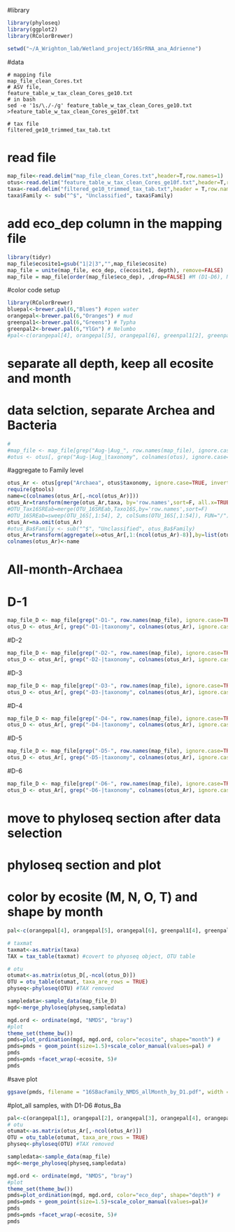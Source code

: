 #library
```r
library(phyloseq)
library(ggplot2)
library(RColorBrewer)
```

```r
setwd("~/A_Wrighton_lab/Wetland_project/16SrRNA_ana_Adrienne")
```

#data
```
# mapping file
map_file_clean_Cores.txt
# ASV file, 
feature_table_w_tax_clean_Cores_ge10.txt
# in bash
sed -e '1s/\./-/g' feature_table_w_tax_clean_Cores_ge10.txt >feature_table_w_tax_clean_Cores_ge10f.txt

# tax file
filtered_ge10_trimmed_tax_tab.txt

```
# read file
```r
map_file<-read.delim("map_file_clean_Cores.txt",header=T,row.names=1)
otus<-read.delim("feature_table_w_tax_clean_Cores_ge10f.txt",header=T,row.names=1, check.names=FALSE) 
taxa<-read.delim("filtered_ge10_trimmed_tax_tab.txt",header = T,row.names = 1) #tax_info, 
taxa$Family <- sub("^$", "Unclassified", taxa$Family)
```

# add eco_dep column in the mapping file
```r
library(tidyr)
map_file$ecosite1=gsub("1|2|3","",map_file$ecosite)
map_file = unite(map_file, eco_dep, c(ecosite1, depth), remove=FALSE)
map_file = map_file[order(map_file$eco_dep), ,drop=FALSE] #M (D1-D6), N, OW, T is the order
```

#color code setup
```r
library(RColorBrewer)
bluepal<-brewer.pal(6,"Blues") #open water
orangepal<-brewer.pal(6,"Oranges") # mud
greenpal1<-brewer.pal(6,"Greens") # Typha
greenpal2<-brewer.pal(6,"YlGn") # Nelumbo
#pal<-c(orangepal[4], orangepal[5], orangepal[6], greenpal1[2], greenpal1[3], greenpal1[4], bluepal[4], bluepal[5], bluepal[6], greenpal2[6])
```

# separate all depth, keep all ecosite and month
# data selction, separate Archea and Bacteria
```r
#
#map_file <- map_file[grep("Aug-|Aug_", row.names(map_file), ignore.case=TRUE, invert=FALSE),]
#otus <- otus[, grep("Aug-|Aug_|taxonomy", colnames(otus), ignore.case=TRUE, invert=FALSE)]
```

#aggregate to Family level
```r
otus_Ar <- otus[grep("Archaea", otus$taxonomy, ignore.case=TRUE, invert=FALSE), ] 
require(gtools) 
name=c(colnames(otus_Ar[,-ncol(otus_Ar)]))
otus_Ar=transform(merge(otus_Ar,taxa, by='row.names',sort=F, all.x=TRUE),row.names=Row.names, Row.names=NULL)
#OTU_Tax16SREab=merge(OTU_16SREab,Taxo16S,by='row.names',sort=F)
#OTU_16SREab=sweep(OTU_16S[,1:54], 2, colSums(OTU_16S[,1:54]), FUN="/")
otus_Ar=na.omit(otus_Ar)
#otus_Ba$Family <- sub("^$", "Unclassified", otus_Ba$Family)
otus_Ar=transform(aggregate(x=otus_Ar[,1:(ncol(otus_Ar)-8)],by=list(otus_Ar$Family),FUN='sum'), row.names=Group.1,Group.1=NULL)
colnames(otus_Ar)<-name
```

# All-month-Archaea
# D-1
```r
map_file_D <- map_file[grep("-D1-", row.names(map_file), ignore.case=TRUE, invert=FALSE),]
otus_D <- otus_Ar[, grep("-D1-|taxonomy", colnames(otus_Ar), ignore.case=TRUE, invert=FALSE)]
```

#D-2
```r
map_file_D <- map_file[grep("-D2-", row.names(map_file), ignore.case=TRUE, invert=FALSE),]
otus_D <- otus_Ar[, grep("-D2-|taxonomy", colnames(otus_Ar), ignore.case=TRUE, invert=FALSE)]
```
#D-3
```r
map_file_D <- map_file[grep("-D3-", row.names(map_file), ignore.case=TRUE, invert=FALSE),]
otus_D <- otus_Ar[, grep("-D3-|taxonomy", colnames(otus_Ar), ignore.case=TRUE, invert=FALSE)]
```
#D-4
```r
map_file_D <- map_file[grep("-D4-", row.names(map_file), ignore.case=TRUE, invert=FALSE),]
otus_D <- otus_Ar[, grep("-D4-|taxonomy", colnames(otus_Ar), ignore.case=TRUE, invert=FALSE)]
```
#D-5
```r
map_file_D <- map_file[grep("-D5-", row.names(map_file), ignore.case=TRUE, invert=FALSE),]
otus_D <- otus_Ar[, grep("-D5-|taxonomy", colnames(otus_Ar), ignore.case=TRUE, invert=FALSE)]
```
#D-6
```r
map_file_D <- map_file[grep("-D6-", row.names(map_file), ignore.case=TRUE, invert=FALSE),]
otus_D <- otus_Ar[, grep("-D6-|taxonomy", colnames(otus_Ar), ignore.case=TRUE, invert=FALSE)]
```
# move to  phyloseq section after data selection

# phyloseq section and plot
# color by ecosite (M, N, O, T) and shape by month
```r
pal<-c(orangepal[4], orangepal[5], orangepal[6], greenpal1[4], greenpal1[5], greenpal1[6], bluepal[4], bluepal[5], bluepal[6], greenpal2[2])

# taxmat
taxmat<-as.matrix(taxa)
TAX = tax_table(taxmat) #covert to phyoseq object, OTU table

# otu
otumat<-as.matrix(otus_D[,-ncol(otus_D)])
OTU = otu_table(otumat, taxa_are_rows = TRUE)
physeq<-phyloseq(OTU) #TAX removed

sampledata<-sample_data(map_file_D)
mgd<-merge_phyloseq(physeq,sampledata)

mgd.ord <- ordinate(mgd, "NMDS", "bray")
#plot
theme_set(theme_bw())
pmds=plot_ordination(mgd, mgd.ord, color="ecosite", shape="month") #
pmds=pmds + geom_point(size=1.5)+scale_color_manual(values=pal) #
pmds
pmds=pmds +facet_wrap(~ecosite, 5)#
pmds
```

#save plot
```r
ggsave(pmds, filename = "16SBacFamily_NMDS_allMonth_by_D1.pdf", width = 8, height = 8, units = "in") #change the depth #1
```

#plot_all samples, with D1-D6
#otus_Ba
```r
pal<-c(orangepal[1], orangepal[2], orangepal[3], orangepal[4], orangepal[5], orangepal[6], greenpal1[1], greenpal1[2], greenpal1[3], greenpal1[4], greenpal1[5], greenpal1[6], bluepal[1], bluepal[2], bluepal[3], bluepal[4], bluepal[5], bluepal[6], greenpal2[1], greenpal2[2], greenpal2[3], greenpal2[4], greenpal2[5], greenpal2[6])
# otu
otumat<-as.matrix(otus_Ar[,-ncol(otus_Ar)])
OTU = otu_table(otumat, taxa_are_rows = TRUE)
physeq<-phyloseq(OTU) #TAX removed

sampledata<-sample_data(map_file)
mgd<-merge_phyloseq(physeq,sampledata)

mgd.ord <- ordinate(mgd, "NMDS", "bray")
#plot
theme_set(theme_bw())
pmds=plot_ordination(mgd, mgd.ord, color="eco_dep", shape="depth") #
pmds=pmds + geom_point(size=1.5)+scale_color_manual(values=pal)#
pmds
pmds=pmds +facet_wrap(~ecosite, 5)#
pmds
```

